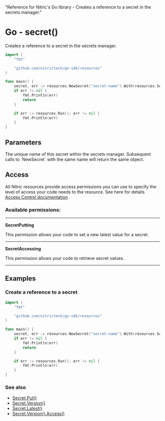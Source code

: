   "Reference for Nitric's Go library - Creates a reference to a secret in the secrets manager."

# Go - secret()

Creates a reference to a secret in the secrets manager.

```go
import (
	"fmt"

	"github.com/nitrictech/go-sdk/resources"
)

func main() {
	secret, err := resources.NewSecret("secret-name").With(resources.SecretPutting, resources.SecretAccessing)
	if err != nil {
		fmt.Println(err)
		return
	}

	if err := resources.Run(); err != nil {
		fmt.Println(err)
	}
}
```

## Parameters

<Properties>
  <Property name="name" required type="string">
    The unique name of this secret within the secrets manager. Subsequent calls
    to `NewSecret` with the same name will return the same object.
  </Property>
</Properties>

## Access

All Nitric resources provide access permissions you can use to specify the level of access your code needs to the resource. See here for details [Access Control documentation](/assets/access-control).

### Available permissions:

---

**SecretPutting**

This permission allows your code to set a new latest value for a secret.

---

**SecretAccessing**

This permission allows your code to retrieve secret values.

---

## Examples

### Create a reference to a secret

```go
import (
	"fmt"

	"github.com/nitrictech/go-sdk/resources"
)

func main() {
	secret, err := resources.NewSecret("secret-name").With(resources.SecretPutting, resources.SecretAccessing)
	if err != nil {
		fmt.Println(err)
		return
	}

	if err := resources.Run(); err != nil {
		fmt.Println(err)
	}
}
```

### See also

- [Secret.Put()](./secret-put)
- [Secret.Version()](./secret-version)
- [Secret.Latest()](./secret-latest)
- [Secret.Version().Access()](./secret-version-access)
